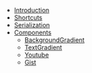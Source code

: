 - [Introduction](/introduction/)
- [Shortcuts](/shortcuts/)
- [Serialization](/serialization/)
- [Components](/components/)
  - [BackgroundGradient](/components/background-gradient)
  - [TextGradient](/components/text-gradient)
  - [Youtube](/components/youtube)
  - [Gist](/components/gist)

